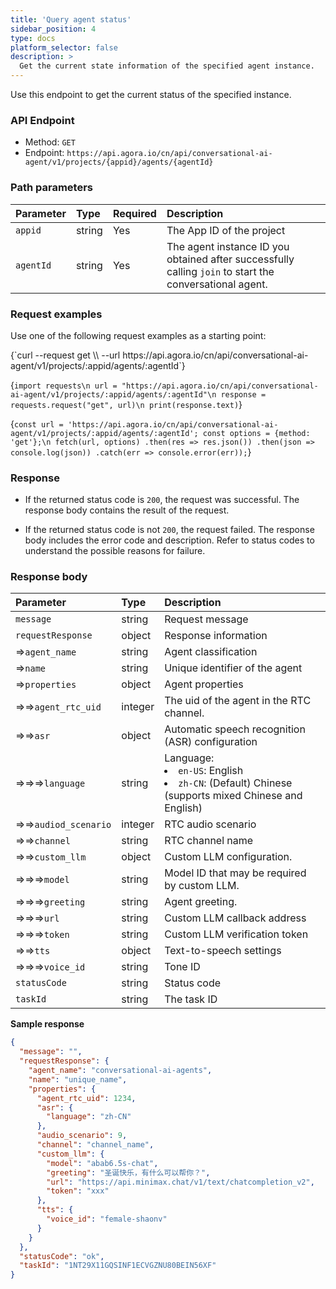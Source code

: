 ```yaml
---
title: 'Query agent status'
sidebar_position: 4
type: docs
platform_selector: false
description: >
  Get the current state information of the specified agent instance.
---
```



Use this endpoint to get the current status of the specified <Vpd k="NAME" /> instance.

### API Endpoint

- Method: `GET`
- Endpoint: `https://api.agora.io/cn/api/conversational-ai-agent/v1/projects/{appid}/agents/{agentId}`

### Path parameters

| Parameter   | Type | Required | Description   |
|:--------|:---------|:----|:--------------|
| `appid` | string | Yes | The App ID of the project|
| `agentId` | string | Yes | The agent instance ID you obtained after successfully calling `join` to start the conversational agent. |

### Request examples

Use one of the following request examples as a starting point:

<MultiCodeBlock caption="Sample request:">
<CodeGroup label="Select">
<CodeItem language="bash" name="curl">{`curl --request get \\
  --url https://api.agora.io/cn/api/conversational-ai-agent/v1/projects/:appid/agents/:agentId`}</CodeItem>

  <CodeItem language="python" name="Python">{`import requests\n
url = "https://api.agora.io/cn/api/conversational-ai-agent/v1/projects/:appid/agents/:agentId"\n
response = requests.request("get", url)\n
print(response.text)`}</CodeItem>

  <CodeItem language="js" name="Node.js">{`const url = 'https://api.agora.io/cn/api/conversational-ai-agent/v1/projects/:appid/agents/:agentId';
const options = {method: 'get'};\n
fetch(url, options)
  .then(res => res.json())
  .then(json => console.log(json))
  .catch(err => console.error(err));`}</CodeItem>

</CodeGroup>
</MultiCodeBlock>

### Response

- If the returned status code is `200`, the request was successful. The response body contains the result of the request.

- If the returned status code is not `200`, the request failed. The response body includes the error code and description. Refer to status codes to understand the possible reasons for failure.

### Response body

| Parameter   | Type |  Description   |
|:--------|:---------|:--------------|
| `message`    | string   | Request message |
| `requestResponse`   | object  | Response information |
| ⇒`agent_name` | string   | Agent classification  |
| ⇒`name` | string   | Unique identifier of the agent  |
| ⇒`properties` | object   | Agent properties |
| ⇒⇒`agent_rtc_uid` | integer   | The uid of the agent in the RTC channel.  |
| ⇒⇒`asr` | object   | Automatic speech recognition (ASR) configuration  |
| ⇒⇒⇒`language` | string | Language: <li>`en-US`: English</li> <li>`zh-CN`: (Default) Chinese (supports mixed Chinese and English)</li> |
| ⇒⇒`audiod_scenario` | integer   | RTC audio scenario  |
| ⇒⇒`channel` | string   | RTC channel name  |
| ⇒⇒`custom_llm` | object   | Custom LLM configuration.  |
| ⇒⇒⇒`model` | string | Model ID that may be required by custom LLM.  |
| ⇒⇒⇒`greeting` | string | Agent greeting.  |
| ⇒⇒⇒`url` | string | Custom LLM callback address  |
| ⇒⇒⇒`token` | string | Custom LLM verification token  |
| ⇒⇒`tts` | object | Text-to-speech settings |
| ⇒⇒⇒`voice_id` | string | Tone ID  |
| `statusCode` | string | Status code  |
| `taskId` | string | The task ID |


**Sample response**

```json
{
  "message": "",
  "requestResponse": {
    "agent_name": "conversational-ai-agents",
    "name": "unique_name",
    "properties": {
      "agent_rtc_uid": 1234,
      "asr": {
        "language": "zh-CN"
      },
      "audio_scenario": 9,
      "channel": "channel_name",
      "custom_llm": {
        "model": "abab6.5s-chat",
        "greeting": "圣诞快乐，有什么可以帮你？",
        "url": "https://api.minimax.chat/v1/text/chatcompletion_v2",
        "token": "xxx"
      },
      "tts": {
        "voice_id": "female-shaonv"
      }
    }
  },
  "statusCode": "ok",
  "taskId": "1NT29X11GQSINF1ECVGZNU80BEIN56XF"
}
```